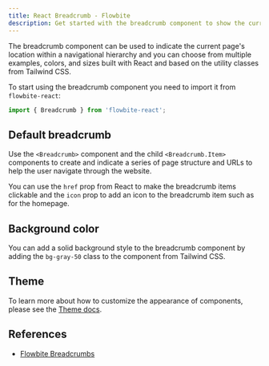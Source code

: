 ```yaml
---
title: React Breadcrumb - Flowbite
description: Get started with the breadcrumb component to show the current page location based on the URL structure using React and Tailwind CSS
---
```


The breadcrumb component can be used to indicate the current page's location within a navigational hierarchy and you can choose from multiple examples, colors, and sizes built with React and based on the utility classes from Tailwind CSS.

To start using the breadcrumb component you need to import it from `flowbite-react`:

```jsx
import { Breadcrumb } from 'flowbite-react';
```

## Default breadcrumb

Use the `<Breadcrumb>` component and the child `<Breadcrumb.Item>` components to create and indicate a series of page structure and URLs to help the user navigate through the website.

You can use the `href` prop from React to make the breadcrumb items clickable and the `icon` prop to add an icon to the breadcrumb item such as for the homepage.

<Example name="breadcrumb.root" />

## Background color

You can add a solid background style to the breadcrumb component by adding the `bg-gray-50` class to the component from Tailwind CSS.

<Example name="breadcrumb.backgroundColor" />

## Theme

To learn more about how to customize the appearance of components, please see the [Theme docs](/docs/customize/theme).

<Theme name="breadcrumb" />

## References

- [Flowbite Breadcrumbs](https://flowbite.com/docs/components/breadcrumb/)
